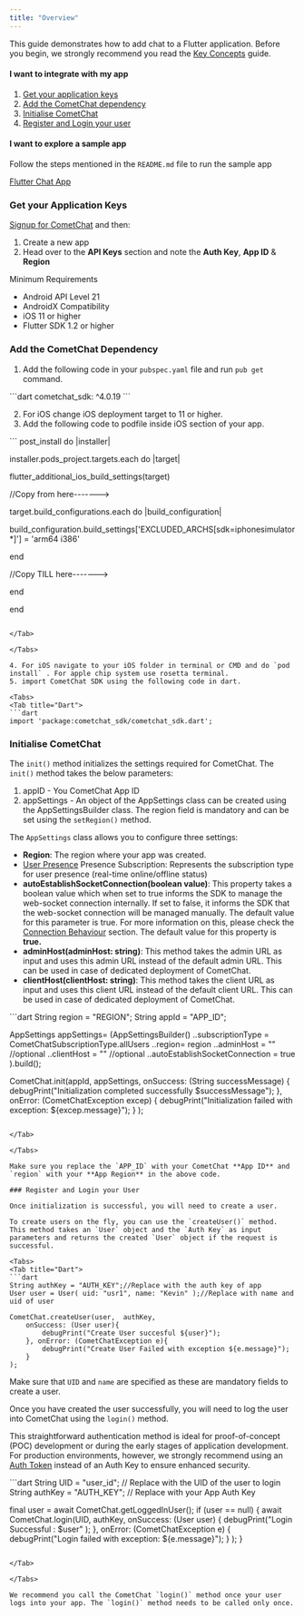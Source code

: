 ```yaml
---
title: "Overview"
---
```




This guide demonstrates how to add chat to a Flutter application. Before you begin, we strongly recommend you read the [Key Concepts](/docs/sdk/flutter/key-concepts) guide.

#### I want to integrate with my app

1. [Get your application keys](overview#get-your-application-keys)
2. [Add the CometChat dependency](overview#add-the-cometchat-dependency)
3. [Initialise CometChat](overview#initialise-cometchat)
4. [Register and Login your user](overview#register-and-login-your-user)

#### I want to explore a sample app

Follow the steps mentioned in the `README.md` file to run the sample app

[Flutter Chat App](https://github.com/cometchat-pro/flutter-chat-app/)

### Get your Application Keys

[Signup for CometChat](https://app.cometchat.com/) and then:

1. Create a new app
2. Head over to the **API Keys** section and note the **Auth Key**, **App ID** & **Region**

<Note>
Minimum Requirements

* Android API Level 21
* AndroidX Compatibility
* iOS 11 or higher
* Flutter SDK 1.2 or higher

</Note>

### Add the CometChat Dependency

1. Add the following code in your `pubspec.yaml` file and run `pub get` command.

<Tabs>
<Tab title="Dart">
```dart
cometchat_sdk: ^4.0.19
```

</Tab>

</Tabs>

2. For iOS change iOS deployment target to 11 or higher.
3. Add the following code to podfile inside iOS section of your app.

<Tabs>
<Tab title="Ruby">
```
post_install do |installer|

installer.pods_project.targets.each do |target|

flutter_additional_ios_build_settings(target)

//Copy from here------->

target.build_configurations.each do |build_configuration|

build_configuration.build_settings['EXCLUDED_ARCHS[sdk=iphonesimulator*]'] = 'arm64 i386'

end

//Copy TILL here------->

end

end
```

</Tab>

</Tabs>

4. For iOS navigate to your iOS folder in terminal or CMD and do `pod install` . For apple chip system use rosetta terminal.
5. import CometChat SDK using the following code in dart.

<Tabs>
<Tab title="Dart">
```dart
import 'package:cometchat_sdk/cometchat_sdk.dart';
```

</Tab>

</Tabs>

### Initialise CometChat

The `init()` method initializes the settings required for CometChat. The `init()` method takes the below parameters:

1. appID - You CometChat App ID
2. appSettings - An object of the AppSettings class can be created using the AppSettingsBuilder class. The region field is mandatory and can be set using the `setRegion()` method.

The `AppSettings` class allows you to configure three settings:

* **Region**: The region where your app was created.
* [User Presence](/docs/sdk/flutter/user-presence) Presence Subscription: Represents the subscription type for user presence (real-time online/offline status)
* **autoEstablishSocketConnection(boolean value)**: This property takes a boolean value which when set to true informs the SDK to manage the web-socket connection internally. If set to false, it informs the SDK that the web-socket connection will be managed manually. The default value for this parameter is true. For more information on this, please check the [Connection Behaviour](/docs/sdk/flutter/connection-behaviour) section. The default value for this property is **true.**
* **adminHost(adminHost: string)**: This method takes the admin URL as input and uses this admin URL instead of the default admin URL. This can be used in case of dedicated deployment of CometChat.
* **clientHost(clientHost: string)**: This method takes the client URL as input and uses this client URL instead of the default client URL. This can be used in case of dedicated deployment of CometChat.

<Tabs>
<Tab title="Dart">
```dart
String region = "REGION";
String appId = "APP_ID";

AppSettings appSettings= (AppSettingsBuilder()
      ..subscriptionType = CometChatSubscriptionType.allUsers
      ..region= region
				..adminHost = "" //optional
				..clientHost = "" //optional
      ..autoEstablishSocketConnection =  true
).build();

CometChat.init(appId, appSettings,
	onSuccess: (String successMessage) {
		debugPrint("Initialization completed successfully  $successMessage");
	}, onError: (CometChatException excep) {
		debugPrint("Initialization failed with exception: ${excep.message}");
	}
);
```

</Tab>

</Tabs>

Make sure you replace the `APP_ID` with your CometChat **App ID** and `region` with your **App Region** in the above code.

### Register and Login your User

Once initialization is successful, you will need to create a user.

To create users on the fly, you can use the `createUser()` method. This method takes an `User` object and the `Auth Key` as input parameters and returns the created `User` object if the request is successful.

<Tabs>
<Tab title="Dart">
```dart
String authKey = "AUTH_KEY";//Replace with the auth key of app
User user = User( uid: "usr1", name: "Kevin" );//Replace with name and uid of user

CometChat.createUser(user,  authKey,
	onSuccess: (User user){
		debugPrint("Create User succesful ${user}");
	}, onError: (CometChatException e){
		debugPrint("Create User Failed with exception ${e.message}");
	}
);
```

</Tab>

</Tabs>

Make sure that `UID` and `name` are specified as these are mandatory fields to create a user.

Once you have created the user successfully, you will need to log the user into CometChat using the `login()` method.

<Note>

This straightforward authentication method is ideal for proof-of-concept (POC) development or during the early stages of application development. For production environments, however, we strongly recommend using an [Auth Token](/docs/sdk/flutter/authentication-overview#login-using-auth-token) instead of an Auth Key to ensure enhanced security.

</Note>

<Tabs>
<Tab title="Dart">
```dart
String UID = "user_id"; // Replace with the UID of the user to login
String authKey = "AUTH_KEY"; // Replace with your App Auth Key

final user = await CometChat.getLoggedInUser();
if (user == null) {
await CometChat.login(UID, authKey,
		onSuccess: (User user) {
			debugPrint("Login Successful : $user" );
		}, onError: (CometChatException e) {
			debugPrint("Login failed with exception:  ${e.message}");
		}
	);
}
```

</Tab>

</Tabs>

We recommend you call the CometChat `login()` method once your user logs into your app. The `login()` method needs to be called only once.
